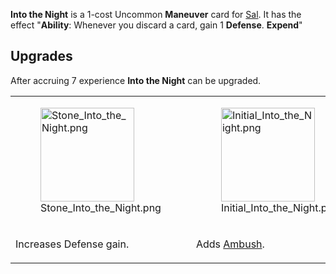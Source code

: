 {{Card
|rarity = Uncommon
|decktype = Battle
|cardtype = Maneuver
|character = Sal
|keywords = [[Ability]], [[Defense]], [[Expend]]
|upgradeable = Yes
|expreq = 7
|upgrade1 = Stone Into the Night
|upgrade2 = Initial Into the Night}}
{{Quote|Thugs and bandits quickly took advantage of how dark the roads get in Havaria.}}

'''Into the Night''' is a 1-cost Uncommon '''Maneuver''' card for [[Sal]]. It has the effect "'''Ability''': Whenever you discard a card, gain 1 '''Defense'''. '''Expend'''"

==Upgrades==
After accruing 7 experience '''Into the Night''' can be upgraded.
{| class="wikitable" style="text-align:center"
|-
|[[File:Stone Into the Night.png|150px]]
|[[File:Initial Into the Night.png|150px]]
|-
!Increases Defense gain.
!Adds [[Ambush]].
|}